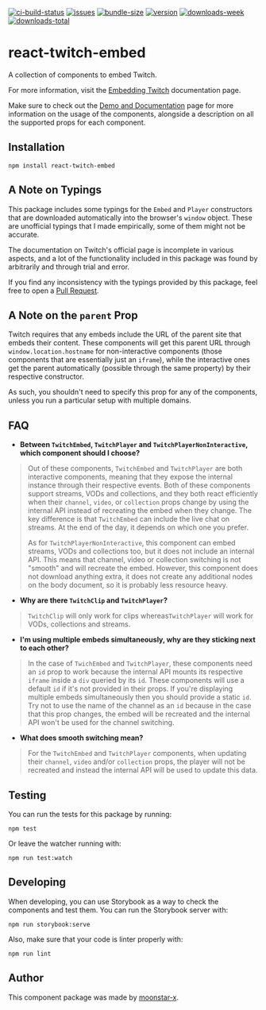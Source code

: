 
<Meta title="Home" />

[![ci-build-status](https://img.shields.io/github/workflow/status/moonstar-x/react-twitch-embed/On%20Push%20%28Master%29?logo=github)](https://github.com/moonstar-x/react-twitch-embed)
[![issues](https://img.shields.io/github/issues/moonstar-x/react-twitch-embed?logo=github)](https://github.com/moonstar-x/react-twitch-embed)
[![bundle-size](https://img.shields.io/bundlephobia/min/react-twitch-embed)](https://www.npmjs.com/package/react-twitch-embed)
[![version](https://img.shields.io/npm/v/react-twitch-embed?logo=npm)](https://www.npmjs.com/package/react-twitch-embed)
[![downloads-week](https://img.shields.io/npm/dw/react-twitch-embed?logo=npm)](https://www.npmjs.com/package/react-twitch-embed)
[![downloads-total](https://img.shields.io/npm/dt/react-twitch-embed?logo=npm)](https://www.npmjs.com/package/react-twitch-embed)

# react-twitch-embed

A collection of components to embed Twitch.

For more information, visit the [Embedding Twitch](https://dev.twitch.tv/docs/embed) documentation page.

Make sure to check out the [Demo and Documentation](https://docs.moonstar-x.dev/react-twitch-embed) page for more information on the usage of the components,
alongside a description on all the supported props for each component.


## Installation

```text
npm install react-twitch-embed
```

## A Note on Typings

This package includes some typings for the `Embed` and `Player` constructors that are downloaded automatically
into the browser's `window` object. These are unofficial typings that I made empirically, some of them might not be accurate.

The documentation on Twitch's official page is incomplete in various aspects, and a lot of the functionality included
in this package was found by arbitrarily and through trial and error. 

If you find any inconsistency with the typings provided by this package, feel free to open a
[Pull Request](https://github.com/moonstar-x/react-twitch-embed).

## A Note on the `parent` Prop

Twitch requires that any embeds include the URL of the parent site that embeds their content. These components will get this
parent URL through `window.location.hostname` for non-interactive components (those components that are essentially just an `iframe`),
while the interactive ones get the parent automatically (possible through the same property) by their respective constructor.

As such, you shouldn't need to specify this prop for any of the components, unless you run a particular setup with multiple domains.

## FAQ

* **Between `TwitchEmbed`, `TwitchPlayer` and `TwitchPlayerNonInteractive`, which component should I choose?**
> Out of these components, `TwitchEmbed` and `TwitchPlayer` are both interactive components, meaning that they expose the internal
> instance through their respective events. Both of these components support streams, VODs and collections, and they both react
> efficiently when their `channel`, `video`, or `collection` props change by using the internal API instead of recreating the embed
> when they change. The key difference is that `TwitchEmbed` can include the live chat on streams. At the end of the day, it depends
> on which one you prefer.
> 
> As for `TwitchPlayerNonInteractive`, this component can embed streams, VODs and collections too, but it does not include an internal
> API. This means that channel, video or collection switching is not "smooth" and will recreate the embed. However, this component does
> not download anything extra, it does not create any additional nodes on the body document, so it is probably less resource heavy.

* **Why are there `TwitchClip` and `TwitchPlayer`?**
> `TwitchClip` will only work for clips whereas`TwitchPlayer` will work for VODs, collections and streams.

* **I'm using multiple embeds simultaneously, why are they sticking next to each other?**
> In the case of `TwichEmbed` and `TwitchPlayer`, these components need an `id` prop to work because the internal API
> mounts its respective `iframe` inside a `div` queried by its `id`. These components will use a default `id` if it's not
> provided in their props. If you're displaying multiple embeds simultaneously then you should provide a static `id`. Try
> not to use the name of the channel as an `id` because in the case that this prop changes, the embed will be recreated and
> the internal API won't be used for the channel switching.

* **What does smooth switching mean?**
> For the `TwitchEmbed` and `TwitchPlayer` components, when updating their `channel`, `video` and/or `collection` props,
> the player will not be recreated and instead the internal API will be used to update this data.

## Testing

You can run the tests for this package by running:

```text
npm test
```

Or leave the watcher running with:

```text
npm run test:watch
```

## Developing

When developing, you can use Storybook as a way to check the components and test them. You can run the Storybook server with:

```text
npm run storybook:serve
```

Also, make sure that your code is linter properly with:

```text
npm run lint
```

## Author

This component package was made by [moonstar-x](https://github.com/moonstar-x).
